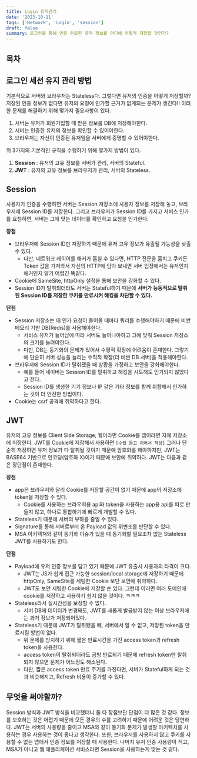 ```yaml
---
title: Login 유지관리
date: '2023-10-11'
tags: ['Network', 'Login', 'session']
draft: false
summary: 로그인을 통해 인증 완료된 유저 정보를 어디에 어떻게 저장할 것인가?
---
```


## 목차

<TOCInline toc={props.toc} exclude="목차" toHeading={2} />

## 로그인 세션 유지 관리 방법

기본적으로 서버와 브라우저는 Stateless다. 그렇다면 유저의 인증을 어떻게 저장할까? 저장된 인증 정보가 없다면
유저의 요청에 인가할 근거가 없게되는 문제가 생긴다!! 이러한 문제를 해결하기 위해 몇가지 필요사항이 있다.

1. 서버는 유저가 회원가입할 때 받은 정보를 DB에 저장해야한다.
2. 서버는 인증한 유저의 정보를 확인할 수 있어야한다.
3. 브라우저는 자신이 인증된 유저임을 서버에게 증명할 수 있어야한다.

위 3가지의 기본적인 규칙을 수행하기 위해 몇가지 방법이 있다.

1. **Session** : 유저의 고유 정보를 서버가 관리, 서버의 Stateful.
2. **JWT** : 유저의 고유 정보를 브라우저가 관리, 서버의 Stateless.

## Session

사용자가 인증을 수행하면 서버는 Session 저장소에 사용자 정보를 저장해 놓고, 브라우저에 Session ID를 저장한다.
그리고 브라우저가 Session ID를 가지고 서비스 인가를 요청하면, 서버는 그에 맞는 데이터를 확인하고 요청을 인가한다.

**장점**

- 브라우저에 Session ID만 저장하기 때문에 유저 고유 정보가 유출될 가능성을 낮출 수 있다.
  - 다만, 네트워크 레이어를 해커가 훔칠 수 있다면, HTTP 전문을 훔치고 쿠키든 Token 값을 가져와서 자신의 HTTP에 담아 보내면 서버 입장에서는 유저인지 해커인지 알기 어렵긴 똑같다.
- Cookie에 SameSite, httpOnly 설정을 통해 보안을 강화할 수 있다.
- Session ID가 탈취되더라도 서버는 Stateful하기 때문에 **서버가 능동적으로 탈취된 Session ID를 저장한 쿠키를 만료시켜 해킹을 차단할 수 있다.**

**단점**

- Session 저장소는 매 인가 요청이 들어올 때마다 쿼리를 수행해야하기 때문에 비싼 메모리 기반 DB(Redis)를 사용해야한다.
  - 서비스 유저가 늘어남에 따라 서버도 늘어나야하고 그에 맞춰 Session 저장소의 크기를 늘려야한다.
  - 다만, DB는 동기화의 문제가 있어서 수평적 확장에 어려움이 존재한다. 그렇기에 단순히 서버 성능을 늘리는 수직적 확장(더 비싼 DB 서버)을 적용해야한다.
- 브라우저에 Session ID가 탈취됐을 때 상황을 가정하고 보안을 강화해야한다.
  - 예를 들어 네이버는 Session ID를 탈취하고 해킹을 시도해도 인가되지 않았다고 한다.
  - Session ID를 생성한 기기 정보나 IP 같은 기타 정보를 함께 취합해서 인가하는 것이 더 안전한 방법이다.
- Cookie는 csrf 공격에 취약하다고 한다.

## JWT

유저의 고유 정보를 Client Side Storage, 웹이라면 Cookie를 앱이라면 자체 저장소에 저장한다.
JWT를 Cookie에 저장해서 사용하면 `[수업 듣고 이어서 작성]`
그러나 단순히 저장하면 유저 정보가 다 탈취될 것이기 때문에 암호화를 해야하지만, JWT는 BASE64 기반으로 인코딩(암호화 X)이기 때문에 보안에 취약하다.
JWT는 다음과 같은 장단점이 존재한다.

**장점**

- app은 브라우저와 달리 Cookie를 저장할 공간이 없기 때문에 app의 저장소에 token을 저장할 수 있다.
  - Cookie를 사용하는 브라우저용 api와 token을 사용하는 app용 api를 따로 만들지 않고, 하나로 통합하기에 빠르게 개발할 수 있다.
- Stateless기 때문에 서버의 부하를 줄일 수 있다.
- Signature를 통해 서버로부터 온 Payload 값의 위변조를 판단할 수 있다.
- MSA 아키텍쳐와 같이 동기화 이슈가 있을 때 동기화할 필요조차 없는 Stateless JWT를 사용하기도 한다.

**단점**

- Payload에 유저 인증 정보를 담고 있기 때문에 JWT 유출시 사용자의 타격이 크다.
  - JWT는 JS가 쉽게 접근 가능한 session/local storage에 저장하기 때문에 httpOnly, SameSite를 세팅한 Cookie 보단 보안에 취약하다.
  - JWT도 보안 세팅한 Cookie에 저장할 순 있다. 그런데 이러면 여러 도메인에 cookie를 저장하고 사용하기 쉽지 않을 것이다. ㅋㅋㅋ
- Stateless라서 실시간성을 보장할 수 없다.
  - 서버 DB에 데이터가 변경돼도, JWT를 새롭게 발급받지 않는 이상 브라우저에는 과거 정보가 저장되어있다.
- Stateless기 때문에 JWT가 탈취됐을 떼, 서버에서 알 수 없고, 저장된 token을 만료시킬 방법이 없다.
  - 위 문제를 방지하기 위해 짧은 만료시간을 가진 access token과 refresh token을 사용한다.
  - access token이 탈취되더라도 금방 만료되기 때문에 refresh token만 탈취되지 않으면 문제가 어느정도 해소된다.
  - 다만, 짧은 access token 만료 주기를 가진다면, 서버가 Stateful하게 되는 것과 비슷해지고, Refresh 비용이 증가할 수 있다.

## 무엇을 써야할까?

Session 방식과 JWT 방식을 비교했더니 둘 다 장점보단 단점이 더 많은 것 같다. 정보를 보호하는 것은 어렵기 때문에 모든 경우의 수를 고려하기 때문에 어려운 것은 당연하다.
JWT는 서버의 사용량을 줄이고 MSA와 같이 동기화 문제가 발생할 아키텍처를 사용하는 경우 사용하는 것이 좋다고 생각한다.
또한, 브라우저를 사용하지 않고 쿠키를 사용할 수 없는 앱에서 인증 정보를 저장할 때 사용한다.
나머지 유저 인증 사용량이 적고, MSA가 아니고 웹 애플리케이션 서비스라면 Session을 사용하는게 맞는 것 같다.
